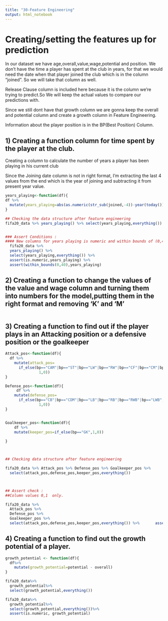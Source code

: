 ---
title: "30-Feature Engineering"
output: html_notebook
---
# Creating/setting the features up for prediction

In our dataset we have age,overall,value,wage,potential and position. We don't have the time a player has spent at the club in years, for that we would need the date when that player joined the club which is in the column "joined". So we will take that column as well.

Release Clause column is included here because it is the column we're trying to predict.So We will keep the actual values to compare our predictions with.

Since we still dont have that growth column we are gonna keep the overall and potential column and create a growth column in Feature Engineering.

Information about the player position is in the BP(Best Position) Column.




## 1) Creating a function column for time spent by the player at the club.

Creating a column to calculate the number of years a player has been playing in his current club

Since the Joining date column is not in right format, I'm extracting the last 4 values from the end which is the year of joining and subtracting it from present year value.

```{r}
years_playing<-function(df){
df %>% 
  mutate(years_playing=abs(as.numeric(str_sub(joined,-4))-year(today())))
}

## Checking the data structure after feature engineering
fifa20_data %>% years_playing() %>% select(years_playing,everything())


### Assert Conditions :
#### New columns for years playing is numeric and within bounds of (0,40)
  fifa20_data %>%
  years_playing() %>% 
  select(years_playing,everything()) %>% 
  assert(is.numeric,years_playing) %>%
  assert(within_bounds(0,40),years_playing)
```


## 2) Creating a function to change the values of the value and wage column and turning them into numbers for the model,putting them in the right format and removing 'K' and 'M'



```{r}

```

## 3) Creating a function to find out if the player plays in an Attacking position or a defensive position or the goalkeeper

```{r}
Attack_pos<-function(df){
  df %>% 
    mutate(attack_pos= 
      if_else(bp=="CAM"|bp=="ST"|bp=="LW"|bp=="RW"|bp=="CF"|bp=="CM"|bp=="LM"|bp=="RM",
               1,0))
}

Defense_pos<-function(df){
     df %>% 
    mutate(defense_pos= 
      if_else(bp=="CB"|bp=="CDM"|bp=="LB"|bp=="RB"|bp=="RWB"|bp=="LWB",
               1,0))
}


Goalkeeper_pos<-function(df){
    df %>% 
    mutate(keeper_pos=if_else(bp=="GK",1,0))
            
}



## Checking data structure after feature engineering

fifa20_data %>% Attack_pos %>% Defense_pos %>% Goalkeeper_pos %>% 
  select(attack_pos,defense_pos,keeper_pos,everything())



## Assert check :
##Column values 0,1  only.

fifa20_data %>%
  Attack_pos %>% 
  Defense_pos %>% 
  Goalkeeper_pos %>% 
  select(attack_pos,defense_pos,keeper_pos,everything()) %>%       assert(in_set(0,1),attack_pos,defense_pos,keeper_pos)

```


## 4) Creating a function to find out the growth potential of a player.

```{r}
growth_potential <- function(df){
  df%>%
    mutate(growth_potential=potential - overall)
}

fifa20_data%>%
  growth_potential%>%
  select(growth_potential,everything())

fifa20_data%>%
  growth_potential%>%
  select(growth_potential,everything())%>%
  assert(is.numeric, growth_potential)
```



